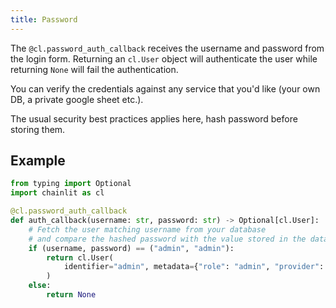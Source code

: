 ```yaml
---
title: Password
---
```


The `@cl.password_auth_callback` receives the username and password from the login form. Returning an `cl.User` object will authenticate the user while returning `None` will fail the authentication.

You can verify the credentials against any service that you'd like (your own DB, a private google sheet etc.).

<Warning>
  The usual security best practices applies here, hash password before storing
  them.
</Warning>

## Example

```python
from typing import Optional
import chainlit as cl

@cl.password_auth_callback
def auth_callback(username: str, password: str) -> Optional[cl.User]:
    # Fetch the user matching username from your database
    # and compare the hashed password with the value stored in the database
    if (username, password) == ("admin", "admin"):
        return cl.User(
            identifier="admin", metadata={"role": "admin", "provider": "credentials"}
        )
    else:
        return None
```
